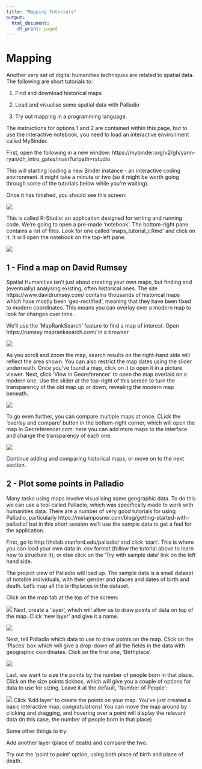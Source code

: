 ```yaml
---
title: "Mapping Tutorials"
output:
  html_document:
    df_print: paged
---
```

# Mapping

Another very set of digital humanities techniques are related to spatial data. The following are short tutorials to:

1. Find and download historical maps

2. Load and visualise some spatial data with Palladio

3. Try out mapping in a programming language.

The instructions for options 1 and 2 are contained within this page, but to use the interactive notebook, you need to load an interactive environment called MyBinder. 

First, open the following in a new window: https://mybinder.org/v2/gh/yann-ryan/dh_intro_gates/main?urlpath=rstudio

This will starting loading a new Binder instance - an interactive coding environment. it might take a minute or two (so it might be worth going through some of the tutorials below while you're waiting).

Once it has finished, you should see this screen: 

![](dh_definitions_bot/Screen Shot 2021-05-23 at 23.12.38.png)

This is called R-Studio: an application designed for writing and running code. We're going to open a pre-made 'notebook'. The bottom-right pane contains a list of files. Look for one called 'maps_tutorial_r.Rmd' and click on it. It will open the notebook on the top-left pane.

![](dh_definitions_bot/Screen Shot 2021-05-24 at 10.10.31.png)

## 1 - Find a map on David Rumsey

Spatial Humanities isn't just about creating your own maps, but finding and (eventually) analysing existing, often historical ones. The site https://www.davidrumsey.com/ contains thousands of historical maps which have mostly been 'geo-rectified', meaning that they have been fixed to modern coordinates. This means you can overlay over a modern map to look for changes over time. 

We'll use the 'MapRankSearch' feature to find a map of interest. Open https://rumsey.mapranksearch.com/ in a browser

![](dh_definitions_bot/Screen Shot 2021-05-21 at 12.27.40.png)

As you scroll and zoom the map, search results on the right-hand side will reflect the area shown. You can also restrict the map dates using the slider underneath. Once you've found a map, click on it to open it in a picture viewer. Next, click 'View in Georeferencer' to open the map overlaid on a modern one. Use the slider at the top-right of this screen to turn the transparency of the old map up or down, revealing the modern map beneath.

![](dh_definitions_bot/Screen Shot 2021-05-21 at 12.29.52.png)

To go even further, you can compare multiple maps at once. CLick the 'overlay and compare' button in the bottom-right corner, which will open the map in Georeferencer.com: here you can add more maps to the interface and change the transparency of each one.

![](dh_definitions_bot/Screen Shot 2021-05-21 at 12.32.12.png)

Continue adding and comparing historical maps, or move on to the next section.

## 2 - Plot some points in Palladio

Many tasks using maps involve visualising some geographic data. To do this we can use a tool called Palladio, which was specifically made to work with humanities data. There are a number of very good tutorials for using Palladio, particularly https://miriamposner.com/blog/getting-started-with-palladio/ but in this short session we'll use the sample data to get a feel for the application.

First, go to http://hdlab.stanford.edu/palladio/ and click 'start'. This is where you can load your own data in .csv format (follow the tutorial above to learn how to structure it), or else click on the 'Try with sample data' link on the left hand side.

The project view of Palladio will load up. The sample data is a small dataset of notable individuals, with their gender and places and dates of birth and death. Let's map all the birthplaces in the dataset. 

Click on the map tab at the top of the screen:

![](dh_definitions_bot/Screen Shot 2021-05-21 at 12.52.52.png)
Next, create a 'layer', which will allow us to draw points of data on top of the map. Click 'new layer' and give it a name. 

![](dh_definitions_bot/Screen Shot 2021-05-21 at 12.54.20.png)

Next, tell Palladio which data to use to draw points on the map. Click on the 'Places' box which will give a drop-down of all the fields in the data with geographic coordinates. Click on the first one, 'Birthplace'.

![](dh_definitions_bot/Screen Shot 2021-05-21 at 12.55.36.png)

Last, we want to size the points by the number of people born in that place. Click on the size points tickbox, which will give you a couple of options for data to use for sizing. Leave it at the default, 'Number of People':

![](dh_definitions_bot/Screen Shot 2021-05-21 at 12.56.43.png)
Click 'Add layer' to create the points on your map. You've just created a basic interactive map, congratulations! You can move the map around by clicking and dragging, and hovering over a point will display the relevant data (in this case, the number of people born in that place)

Some other things to try:

Add another layer (place of death) and compare the two. 

Try out the 'point to point' option, using both place of birth and place of death.



